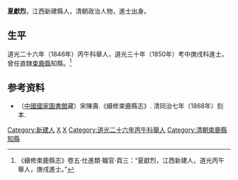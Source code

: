 '''夏獻烈'''，江西新建縣人，清朝政治人物，進士出身。

== 生平 ==
道光二十六年（1846年）丙午科舉人，道光三十年（1850年）考中庚戌科進士。曾任直隸[[束鹿縣|束鹿縣]]知縣。<ref>《續修束鹿縣志》卷五·仕進類·職官·頁三：“夏獻烈，江西新建人，道光丙午舉人，庚戌進士。”</ref>

== 参考资料 ==
{{reflist}}

*（[[中國國家圖書館|中國國家圖書館]]藏）宋陳壽.《續修束鹿縣志》. 清同治七年（1868年）刻本.

{{道光三十年庚戌科殿試金榜}}

{{Authority control}}

{{DEFAULTSORT:Xia夏}}
[[Category:新建人|Category:新建人]]
[[Category:夏姓|X]]
[[Category:新建夏氏|X]]
[[Category:道光二十六年丙午科舉人|Category:道光二十六年丙午科舉人]]
[[Category:清朝束鹿縣知縣|Category:清朝束鹿縣知縣]]


{{清朝人物小作品}}